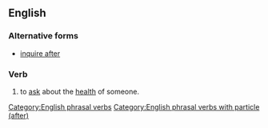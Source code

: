 ==English==

===Alternative forms===
*[[inquire after]]

===Verb===
{{infl|en|verb|head=to [[enquire]] [[after]]}}

# {{transitive|British}} to [[ask]] about the [[health]] of someone. 

[[Category:English phrasal verbs]]
[[Category:English phrasal verbs with particle (after)]]